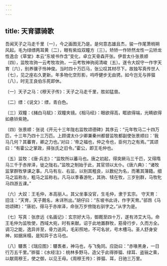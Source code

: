 ```yaml
---
---
---
```

title: 天育骠骑歌
---




吾闻天子之马走千里〔一〕，今之画图无乃是。是何意态雄且杰，骏一作尾萧梢朔风起。毛为绿缥两耳黄〔二〕，眼有紫焰双瞳方〔三〕。矫矫一作矫然龙性一云矫龙性逸合《草堂》本云“东坡书作含”变化，卓立天骨森开张。伊昔太仆张景顺〔四〕，监牧攻驹一云考牧攻驹，一云考牧神驹阅清峻〔五〕。遂令大奴守一作字天育〔六〕，别养骥子怜神俊。当时四十万匹马，张公叹其材尽下。故独写真传世人〔七〕，见之座右久更新。年多物化空形影，呜呼健步无由骋。如今岂无与骅骝〔八〕，时无王良伯乐死即休。

〔一〕天子之马：《穆天子传》：天子之马走千里，胜如猛兽。

〔二〕缥：《说文》：缥，青白色。

〔三〕双瞳：《赭白马赋》：双瞳夹镜。《相马经》：眼欲得高，眶欲得端，光睛欲得如悬铃紫艳。

〔四〕张景顺：张说《开元十三年陇右监牧颂德碑》其序云：“元年牧马二十四万匹，十三年乃四十三万匹。上顾谓太仆少卿兼秦州都督监牧都副使张景顺曰：‘我马几何？其蕃育，卿之力也。’对曰：‘帝之福也，仲之令也，臣何力之有焉。’”其颂曰：“有霍公之掌政，择张氏之旧令。”霍公，即王毛仲也。

〔五〕监牧：《唐·兵志》：“监牧所以蕃马也。唐之初起，得突厥马三千匹，又得隋马三千于赤岸泽，徙之陇右。”监牧之制始于此，其官领以太仆。《唐六典》：“诸牧监掌群牧孳课之事。凡马有左、右监，以别其粗良，以数纪为名，而著其簿籍。细马之监称左，粗马之监称右。凡马以季春游牝，其驹、犊在牧，三岁别群，马牧牝马四游五课。”

〔六〕大奴：王毛仲，本高丽人。其父坐事没官，生毛仲，隶于玄宗。 守天育：旧注：“天育，天子厩名，未详所出。”胡仔曰：“东坡书此诗，作字天育。”郤昂《马坊颂碑》：“唐初，得马于赤岸泽，命张万岁傍陇右驯字之。”从字为是。

〔七〕写真：张彦远《名画记》：玄宗好大马，御厩至四十万，遂有沛艾大马。命王毛仲为监牧使，西域大宛，时有来献。诏于此地置群牧，筋骨行步，久而方全。调习之能，逸异并至，骨力追风，毛彩照地，不可名状，号木槽马。圣人舒身安神，如据床榻，是知异于古马也。

〔八〕騕褭：《瑞应图》：騕褭者，神马也，与飞兔同。应劭曰：“赤喙黑身，一日行万五千里。”骅骝：《水经注》：桃林多野马，造父于此得骅骝、绿耳、盗骊之乘，以献周穆王，使之御，以见王母。《周穆王传》：骅骝、耳，日驰三万里。